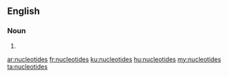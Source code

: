 ==English==

===Noun===
{{head|en|plural}}

# {{plural of|nucleotide|lang=en}}

[[ar:nucleotides]]
[[fr:nucleotides]]
[[ku:nucleotides]]
[[hu:nucleotides]]
[[my:nucleotides]]
[[ta:nucleotides]]